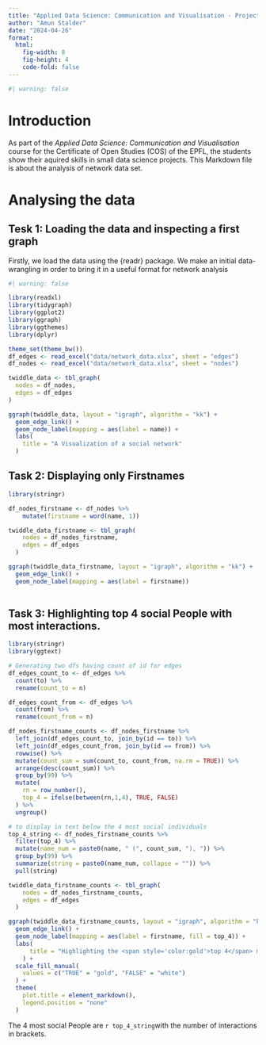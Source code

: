 ```yaml
---
title: "Applied Data Science: Communication and Visualisation - Project 1.2"
author: "Amun Stalder"
date: "2024-04-26"
format: 
  html:
    fig-width: 8
    fig-height: 4
    code-fold: false
---
```

```r
#| warning: false
```

# Introduction
As part of the *Applied Data Science: Communication and Visualisation* course for
the Certificate of Open Studies (COS) of the EPFL, the students show their aquired skills
in small data science projects. This Markdown file is about the analysis of network
data set. 

# Analysing the data
## Tesk 1: Loading the data and inspecting a first graph
Firstly, we load the data using the {readr} package. We make an initial data-wrangling
in order to bring it in a useful format for network analysis

```r
#| warning: false

library(readxl)
library(tidygraph)
library(ggplot2)
library(ggraph)
library(ggthemes)
library(dplyr)

theme_set(theme_bw())
df_edges <- read_excel("data/network_data.xlsx", sheet = "edges")
df_nodes <- read_excel("data/network_data.xlsx", sheet = "nodes")

twiddle_data <- tbl_graph(
  nodes = df_nodes,
  edges = df_edges
)

ggraph(twiddle_data, layout = "igraph", algorithm = "kk") +
  geom_edge_link() +
  geom_node_label(mapping = aes(label = name)) +
  labs(
    title = "A Visualization of a social network"
  )

```
## Task 2: Displaying only Firstnames

```r
library(stringr)

df_nodes_firstname <- df_nodes %>% 
    mutate(firstname = word(name, 1))

twiddle_data_firstname <- tbl_graph(
    nodes = df_nodes_firstname,
    edges = df_edges
  )

ggraph(twiddle_data_firstname, layout = "igraph", algorithm = "kk") +
  geom_edge_link() +
  geom_node_label(mapping = aes(label = firstname))
  
```
## Task 3: Highlighting top 4 social People with most interactions.

```r
library(stringr)
library(ggtext)

# Generating two dfs having count of id for edges
df_edges_count_to <- df_edges %>% 
  count(to) %>% 
  rename(count_to = n)

df_edges_count_from <- df_edges %>% 
  count(from) %>% 
  rename(count_from = n)

df_nodes_firstname_counts <- df_nodes_firstname %>% 
  left_join(df_edges_count_to, join_by(id == to)) %>% 
  left_join(df_edges_count_from, join_by(id == from)) %>% 
  rowwise() %>% 
  mutate(count_sum = sum(count_to, count_from, na.rm = TRUE)) %>% 
  arrange(desc(count_sum)) %>% 
  group_by(99) %>% 
  mutate(
    rn = row_number(),
    top_4 = ifelse(between(rn,1,4), TRUE, FALSE)
  ) %>% 
  ungroup()

# to display in text below the 4 most social individuals
top_4_string <- df_nodes_firstname_counts %>% 
  filter(top_4) %>% 
  mutate(name_num = paste0(name, " (", count_sum, "), ")) %>% 
  group_by(99) %>% 
  summarize(string = paste0(name_num, collapse = "")) %>% 
  pull(string)

twiddle_data_firstname_counts <- tbl_graph(
    nodes = df_nodes_firstname_counts,
    edges = df_edges
  )

ggraph(twiddle_data_firstname_counts, layout = "igraph", algorithm = "kk") +
  geom_edge_link() +
  geom_node_label(mapping = aes(label = firstname, fill = top_4)) +
  labs(
      title = "Highlighting the <span style='color:gold'>top 4</span> most social individuals"
    ) +
  scale_fill_manual(
    values = c("TRUE" = "gold", "FALSE" = "white")
  ) +
  theme(
    plot.title = element_markdown(),
    legend.position = "none"
  )

```
The 4 most social People are `r top_4_string`with the number of interactions
in brackets.


